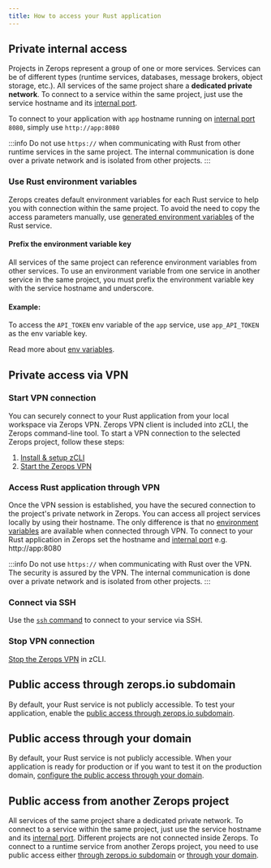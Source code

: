 ```yaml
---
title: How to access your Rust application
---
```


## Private internal access
Projects in Zerops represent a group of one or more services.
Services can be of different types (runtime services, databases, message brokers, object storage, etc.). All services of the same project share a **dedicated private network**. To connect to a service within the same project, just use the service hostname and its [internal port](/rust/how-to/build-pipeline#ports).

To connect to your application with `app` hostname running on [internal port](/rust/how-to/build-pipeline#ports) `8080`, simply use `http://app:8080`

:::info
Do not use <code>https://</code> when communicating with Rust from other runtime services in the same project. The internal communication is done over a private network and is isolated from other projects.
:::

### Use Rust environment variables
Zerops creates default environment variables for each Rust service to help you with connection within the same project. To avoid the need to copy the access parameters manually, use [generated environment variables](/rust/how-to/env-variables#generated-env-variables) of the Rust service.

#### Prefix the environment variable key

All services of the same project can reference environment variables from other services. To use an environment variable from one service in another service in the same project, you must prefix the environment variable key with the service hostname and underscore.

#### Example:
To access the `API_TOKEN` env variable of the `app` service, use `app_API_TOKEN` as the env variable key.

Read more about [env variables](/rust/how-to/env-variables).

## Private access via VPN
### Start VPN connection
You can securely connect to your Rust application from your local workspace via Zerops VPN. Zerops VPN client is included into zCLI, the Zerops command-line tool. To start a VPN connection to the selected Zerops project, follow these steps:

1. [Install & setup zCLI](/references/cli)
2. [Start the Zerops VPN](/references/vpn#start-the-vpn)

### Access Rust application through VPN

Once the VPN session is established, you have the secured connection to the project's private network in Zerops. You can access all project services locally by using their hostname. The only difference is that no [environment variables](/rust/how-to/env-variables) are available when connected through VPN. To connect to your Rust application in Zerops set the hostname and [internal port](/rust/how-to/build-pipeline#ports) e.g. http://app:8080

:::info
Do not use <code>https://</code> when communicating with Rust over the VPN. The security is assured by the VPN. The internal communication is done over a private network and is isolated from other projects.
:::

### Connect via SSH
Use the <a href="/references/ssh"><code>ssh</code> command</a> to connect to your service via SSH.

### Stop VPN connection
[Stop the Zerops VPN](/references/vpn#stop-the-vpn) in zCLI.

## Public access through zerops.io subdomain
By default, your Rust service is not publicly accessible. To test your application, enable the [public access through zerops.io subdomain](/features/access#public-access-through-zeropsio-subdomain).

## Public access through your domain
By default, your Rust service is not publicly accessible. When your application is ready for production or if you want to test it on the production domain, [configure the public access through your domain](/features/access#public-access-through-your-domain).

## Public access from another Zerops project
All services of the same project share a dedicated private network. To connect to a service within the same project, just use the service hostname and its [internal port](/rust/how-to/build-pipeline#ports). Different projects are not connected inside Zerops. To connect to a runtime service from another Zerops project, you need to use public access either [through zerops.io subdomain](/features/access#public-access-through-zeropsio-subdomain) or [through your domain](/features/access#public-access-through-your-domain).









